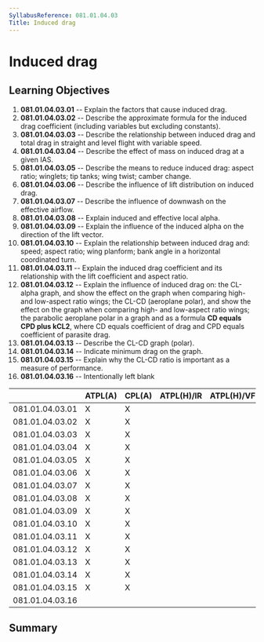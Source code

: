 ```yaml
---
SyllabusReference: 081.01.04.03
Title: Induced drag
---
```


# Induced drag

## Learning Objectives

1.  **081.01.04.03.01** -- Explain the factors that cause induced drag.
2.  **081.01.04.03.02** -- Describe the approximate formula for the induced drag
    coefficient (including variables but excluding constants).
3.  **081.01.04.03.03** -- Describe the relationship between induced drag and
    total drag in straight and level flight with variable speed.
4.  **081.01.04.03.04** -- Describe the effect of mass on induced drag at a
    given IAS.
5.  **081.01.04.03.05** -- Describe the means to reduce induced drag: aspect
    ratio; winglets; tip tanks; wing twist; camber change.
6.  **081.01.04.03.06** -- Describe the influence of lift distribution on
    induced drag.
7.  **081.01.04.03.07** -- Describe the influence of downwash on the effective
    airflow.
8.  **081.01.04.03.08** -- Explain induced and effective local alpha.
9.  **081.01.04.03.09** -- Explain the influence of the induced alpha on the
    direction of the lift vector.
10. **081.01.04.03.10** -- Explain the relationship between induced drag and:
    speed; aspect ratio; wing planform; bank angle in a horizontal coordinated
    turn.
11. **081.01.04.03.11** -- Explain the induced drag coefficient and its
    relationship with the lift coefficient and aspect ratio.
12. **081.01.04.03.12** -- Explain the influence of induced drag on: the
    CL-alpha graph, and show the effect on the graph when comparing high- and
    low-aspect ratio wings; the CL-CD (aeroplane polar), and show the effect on
    the graph when comparing high- and low-aspect ratio wings; the parabolic
    aeroplane polar in a graph and as a formula **CD equals CPD plus kCL2**,
    where CD equals coefficient of drag and CPD equals coefficient of parasite
    drag.
13. **081.01.04.03.13** -- Describe the CL-CD graph (polar).
14. **081.01.04.03.14** -- Indicate minimum drag on the graph.
15. **081.01.04.03.15** -- Explain why the CL-CD ratio is important as a measure
    of performance.
16. **081.01.04.03.16** -- Intentionally left blank

|                 | ATPL(A) | CPL(A) | ATPL(H)/IR | ATPL(H)/VFR | CPL(H) | IR  | CBIR(A) |
| --------------- | ------- | ------ | ---------- | ----------- | ------ | --- | ------- |
| 081.01.04.03.01 | X       | X      |            |             |        |     |         |
| 081.01.04.03.02 | X       | X      |            |             |        |     |         |
| 081.01.04.03.03 | X       | X      |            |             |        |     |         |
| 081.01.04.03.04 | X       | X      |            |             |        |     |         |
| 081.01.04.03.05 | X       | X      |            |             |        |     |         |
| 081.01.04.03.06 | X       | X      |            |             |        |     |         |
| 081.01.04.03.07 | X       | X      |            |             |        |     |         |
| 081.01.04.03.08 | X       | X      |            |             |        |     |         |
| 081.01.04.03.09 | X       | X      |            |             |        |     |         |
| 081.01.04.03.10 | X       | X      |            |             |        |     |         |
| 081.01.04.03.11 | X       | X      |            |             |        |     |         |
| 081.01.04.03.12 | X       | X      |            |             |        |     |         |
| 081.01.04.03.13 | X       | X      |            |             |        |     |         |
| 081.01.04.03.14 | X       | X      |            |             |        |     |         |
| 081.01.04.03.15 | X       | X      |            |             |        |     |         |
| 081.01.04.03.16 |         |        |            |             |        |     |         |

## Summary
